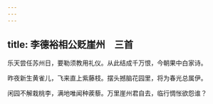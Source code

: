 ```yaml
---
---
---
```

title: 李德裕相公贬崖州　三首
---



乐天尝任苏州日，要勒须教用礼仪。从此结成千万恨，今朝果中白家诗。

昨夜新生黄雀儿，飞来直上紫藤枝。摆头撼脑花园里，将为春光总属伊。

闲园不解栽桃李，满地唯闻种蒺藜。万里崖州君自去，临行惆怅欲怨谁？